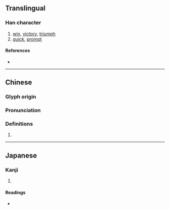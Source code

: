 {{character info/new}}
==Translingual==

===Han character===
{{Han char|rn=70|rad=方|as=09|sn=13|four=|canj=YSNKQ|ids=⿰方建}}

# [[win]], [[victory]], [[triumph]]
# [[quick]], [[prompt]]

====References====
* {{Han ref|kx=0484.210|dkj=13679|dj=0846.200|hdz=32183.050|uh=65D4|ud=26068}}

----

==Chinese==
{{zh-forms}}

===Glyph origin===
{{Han etym}}

===Pronunciation===
{{zh-pron
|m=jiàn
|c=gin3
|mc=y
|oc=y
|cat=
}}

===Definitions===
{{zh-hanzi}}

# {{rfdef|zh}}

----

==Japanese==

===Kanji===
{{ja-kanji|grade=|rs=方09}}

# {{rfdef|ja|sort=方09}}

====Readings====
* {{ja-readings|on=けん,こん|kun=かつ}}